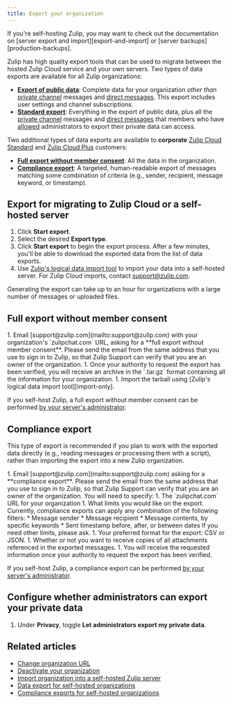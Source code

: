 ```yaml
---
title: Export your organization
---
```





<ZulipNote>
  If you're self-hosting Zulip, you may want to check out the
  documentation on [server export and import][export-and-import] or
  [server backups][production-backups].
</ZulipNote>

Zulip has high quality export tools that can be used to migrate between the
hosted Zulip Cloud service and your own servers. Two types of data exports are
available for all Zulip organizations:

* [**Export of public
  data**](#export-for-migrating-to-zulip-cloud-or-a-self-hosted-server):
  Complete data for your organization *other than* [private
  channel](/help/channel-permissions#private-channels) messages and [direct
  messages](/help/direct-messages). This export includes user settings and
  channel subscriptions.
* [**Standard
  export**](#export-for-migrating-to-zulip-cloud-or-a-self-hosted-server):
  Everything in the export of public data, plus all the [private
  channel](/help/channel-permissions#private-channels) messages and [direct
  messages](/help/direct-messages) that members who have
  [allowed](#configure-whether-administrators-can-export-your-private-data)
  administrators to export their private data can access.

Two additional types of data exports are available to **corporate** [Zulip Cloud
Standard][plans] and [Zulip Cloud Plus][plans] customers:

[plans]: https://zulip.com/plans/

* [**Full export without member consent**](#full-export-without-member-consent):
  All the data in the organization.
* [**Compliance export**](#compliance-export): A targeted, human-readable export
  of messages matching some combination of criteria (e.g., sender, recipient,
  message keyword, or timestamp).

## Export for migrating to Zulip Cloud or a self-hosted server

<AdminOnly />

<NotHumanExportFormat />

<FlattenedSteps>
  <NavigationSteps target="settings/data-exports-admin" />

  1. Click **Start export**.
  1. Select the desired **Export type**.
  1. Click **Start export** to begin the export process. After a few minutes,
     you'll be able to download the exported data from the list of
     data exports.
  1. Use [Zulip's logical data import tool][import-only] to import your data into
     a self-hosted server. For Zulip Cloud imports, contact
     [support@zulip.com](mailto:support@zulip.com).
</FlattenedSteps>

<ZulipNote>
  Generating the export can take up to an hour for organizations
  with a large number of messages or uploaded files.
</ZulipNote>

## Full export without member consent

<OwnerOnly />

<NotHumanExportFormat />

<ExportWithoutConsentRequirements />

<Steps>
  1. Email [support@zulip.com](mailto:support@zulip.com) with your
     organization's `zulipchat.com` URL, asking for a **full export without
     member consent**. Please send the email from the same address
     that you use to sign in to Zulip, so that Zulip Support can verify
     that you are an owner of the organization.
  1. Once your authority to request the export has been verified, you will receive
     an archive in the `.tar.gz` format containing all the information for your
     organization.
  1. Import the tarball using [Zulip's logical data import tool][import-only].
</Steps>

If you self-host Zulip, a full export without member consent can be performed
[by your server's administrator][export-and-import].

## Compliance export

<OwnerOnly />

This type of export is recommended if you plan to work with the exported data
directly (e.g., reading messages or processing them with a script), rather than
importing the export into a new Zulip organization.

<ExportWithoutConsentRequirements />

<Steps>
  1. Email [support@zulip.com](mailto:support@zulip.com) asking for a **compliance
     export**. Please send the email from the same address that you use to sign in
     to Zulip, so that Zulip Support can verify that you are an owner of the
     organization. You will need to specify:
     1. The `zulipchat.com` URL for your organization
     1. What limits you would like on the export.  Currently, compliance
        exports can apply any combination of the following filters:
        * Message sender
        * Message recipient
        * Message contents, by specific keywords
        * Sent timestamp before, after, or between dates
          If you need other limits, please ask.
     1. Your preferred format for the export: CSV or JSON.
     1. Whether or not you want to receive copies of all attachments referenced in
        the exported messages.
  1. You will receive the requested information once your authority to request the
     export has been verified.
</Steps>

If you self-host Zulip, a compliance export can be performed [by your server's
administrator][compliance-exports-self-hosted].

## Configure whether administrators can export your private data

<FlattenedSteps>
  <NavigationSteps target="settings/account-and-privacy" />

  1. Under **Privacy**, toggle **Let administrators export my private data**.
</FlattenedSteps>

## Related articles

* [Change organization URL](/help/change-organization-url)
* [Deactivate your organization](/help/deactivate-your-organization)
* [Import organization into a self-hosted Zulip server][import-only]
* [Data export for self-hosted organizations][export-and-import]
* [Compliance exports for self-hosted organizations][compliance-exports-self-hosted]

[production-backups]: https://zulip.readthedocs.io/en/stable/production/export-and-import.html#backups

[export-and-import]: https://zulip.readthedocs.io/en/stable/production/export-and-import.html#data-export

[import-only]: https://zulip.readthedocs.io/en/stable/production/export-and-import.html#import-into-a-new-zulip-server

[compliance-exports-self-hosted]: https://zulip.readthedocs.io/en/stable/production/export-and-import.html#compliance-exports
